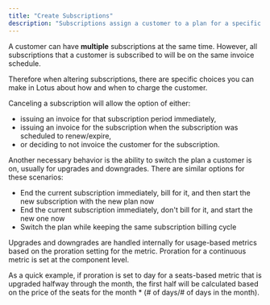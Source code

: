 ```yaml
---
title: "Create Subscriptions"
description: "Subscriptions assign a customer to a plan for a specific period of time (specified by the plans duration and the start date of the subscription)."
---
```


A customer can have **multiple** subscriptions at the same time. However, all subscriptions that a customer is subscribed to will be on the same invoice schedule.

Therefore when altering subscriptions, there are specific choices you can make in Lotus about how and when to charge the customer.

Canceling a subscription will allow the option of either:

- issuing an invoice for that subscription period immediately,
- issuing an invoice for the subscription when the subscription was scheduled to renew/expire,
- or deciding to not invoice the customer for the subscription.

Another necessary behavior is the ability to switch the plan a customer is on, usually for upgrades and downgrades. There are similar options for these scenarios:

- End the current subscription immediately, bill for it, and then start the new subscription with the new plan now
- End the current subscription immediately, don't bill for it, and start the new one now
- Switch the plan while keeping the same subscription billing cycle

Upgrades and downgrades are handled internally for usage-based metrics based on the proration setting for the metric. Proration for a continuous metric is set at the component level.

As a quick example, if proration is set to day for a seats-based metric that is upgraded halfway through the month, the first half will be calculated based on the price of the seats for the month \* (# of days/# of days in the month).
